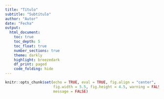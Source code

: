 ```yaml
---
title: "Título"
subtitle: "Subtítulo"
author: "Autor"
date: "Fecha"
output:
  html_document:
    toc: true
    toc_depth: 5
    toc_float: true
    number_sections: true
    theme: darkly
    highlight: breezedark
    df_print: paged
    code_folding: hide
---
```


```r
knitr::opts_chunk$set(echo = TRUE, eval = TRUE, fig.align = "center",
                      fig.width = 5.5, fig.height = 4.5, warning = FALSE,
                      message = FALSE)
```
